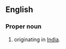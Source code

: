 ==English==

===Proper noun===
{{en-proper noun}}

# {{surname|lang=en|from=India|dot=}} originating in [[India]].